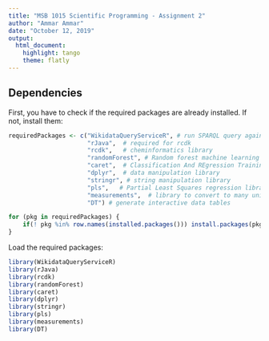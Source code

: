 ```yaml
---
title: "MSB 1015 Scientific Programming - Assignment 2"
author: "Ammar Ammar"
date: "October 12, 2019"
output:
  html_document:
    highlight: tango
    theme: flatly
---
```


## Dependencies

First, you have to check if the required packages are already installed. If not, install them:

```r
requiredPackages <- c("WikidataQueryServiceR", # run SPARQL query against Wikidata
                      "rJava",  # required for rcdk
                      "rcdk",   # cheminformatics library
                      "randomForest", # Random forest machine learning library
                      "caret",  # Classification And REgression Training 
                      "dplyr",  # data manipulation library
                      "stringr", # string manipulation library
                      "pls",   # Partial Least Squares regression library
                      "measurements",  # library to convert to many units
                      "DT") # generate interactive data tables

for (pkg in requiredPackages) { 
    if(! pkg %in% row.names(installed.packages())) install.packages(pkg)
}
```

Load the required packages:

```r
library(WikidataQueryServiceR)
library(rJava)
library(rcdk)
library(randomForest)
library(caret)
library(dplyr)
library(stringr)
library(pls)
library(measurements)
library(DT)
```
